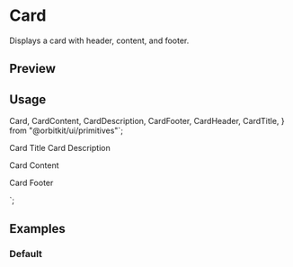 

<Meta of={CardStories} />

# Card

Displays a card with header, content, and footer.

## Preview

<Canvas of={CardStories.Default} />

## Usage

  Card,
  CardContent,
  CardDescription,
  CardFooter,
  CardHeader,
  CardTitle,
} from "@orbitkit/ui/primitives"`;

  <CardHeader>
    <CardTitle>Card Title</CardTitle>
    <CardDescription>Card Description</CardDescription>
  </CardHeader>
  <CardContent>
    <p>Card Content</p>
  </CardContent>
  <CardFooter>
    <p>Card Footer</p>
  </CardFooter>
</Card>
`;

<Source code={importCode} language="ts" dark />
<Source code={usageCode} language="tsx" dark />

## Examples

### Default

<Canvas of={CardStories.Default} />

